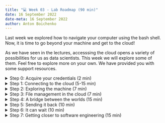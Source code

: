 ```yaml
---
title: "💻 Week 03 - Lab Roadmap (90 min)"
date: 16 September 2022
date-meta: 16 September 2022
author: Anton Boichenko
---
```


Last week we explored how to navigate your computer using the bash shell. Now, it is time to go beyond your machine and get to the cloud! 

As we have seen in the lectures, accesssing the cloud opens a variety of possibilities for us as data scientists. This week we will explore some of them. Feel free to explore more on your own. We have provided you with some support resources. 

<details><summary>Step 0: Acquire your credentials  (2 min)</summary>
<p></p>
Make sure you know your username that you will use to connect to the cloud. Your useername is `student_<LSE_ID>` where you replace `<LSE_ID>` with your LSE ID. For instance, if your ID is 20220000, your username will be `student_20220000`. You will use it for connecting to the virtual machine.

</details>

<details><summary>Step 1: Connecting to the cloud (5-15 min)</summary>

## Step 1: Connecting to the cloud
<p></p>

The first thing we will do is we will connect to the cloud. This will be done using an SSH connection. There are differences between UNIX systems and others in the way they work with SSH. Choose the OS you are using and follow the steps to connect to the cloud. 

<details class="special"> <summary> ![](/figures/logos/windows_logo.svg){height="1em" fig-align="left" vertical-align="middle" fig-alt="Windows logo"} Windows users </summary>
<p></p>

There are various SSH clients that you can use for Windows. Here we explore the one called **PuTTY**. You will need to follow the steps below to establish an SSH connection. 

🎯 **ACTION POINTS**

1. Go to [this website](https://www.chiark.greenend.org.uk/~sgtatham/putty/latest.html) and download the installation file.
2. Install PuTTY using the installation file.
3. Launch PuTTY.
4. Navigate to the `Host Name (or IP address)` box and enter the host address of our machine which is `ec2-18-170-39-14.eu-west-2.compute.amazonaws.com`
5. Click **Open**.  
   If you see a secrutiy alert pop up, simply click **Accept**. 
6. Enter your username and your password (which is at this point your username).    
   The first time you login, you need to give a new password for your account. Type your current password and then make a new password as instructed. Note that it may fail to update the password because the password is too simple. Try to make more complex pattern in this case. It is recommended to have at least 8 characters with the combination of letters and numbers.

Once the password is updated, the connection will be closed and you need to reopen a connection using PuTTY. If your conection has been successfull, you will see the following screen.

**INSERT IMAGE OF THE SCREEN**

Viola! Now you are connected to the cloud!

> If you wish to close your connection to the cloud simply write `exit` and hit enter. 

</details>

<details class="special"> <summary> ![](/figures/logos/apple_logo.svg){height="1em" fig-align="left" vertical-align="middle" fig-alt="Apple logo"} macOS, Linux or WSL (Windows Subsystem for Linux) users </summary>
<p></p>

Luckily for macOS and Linux users the connection to the SSH is much simpler. You will see that following the steps below. 

🎯 **ACTION POINTS** 

1. Open the terminal.
2. Type the following command after replacing `<username>` with your actual username.  

    ```bash
     ssh <username>@ec2-18-170-39-14.eu-west-2.compute.amazonaws.com
    ```
3. Enter your password (which is at this point your username).    
   The first time you login, you need to give a new password for your account. Type your current password and then make a new password as instructed. Note that it may fail to update the password because the password is too simple. Try to make more complex pattern in this case. It is recommended to have at least 8 characters with the combination of letters and numbers.

Viola! Now you are connected to the cloud! 

> If you wish to close your connection to the cloud simply write `exit` and hit enter. 

</details></details>


<details><summary>Step 2: Exploring the machine (7 min)</summary>

## Step 2: Exploring the machine

Now when you have connected to the cloud machine, you can explore it! Basically you are now inside a computer but it is running on a cloud server. It means that we can run the same commands as we ran locally last week.

If you follow the instructions below you will see that the cloud machine is very similar to your local one.

🎯 **ACTION POINTS** 

1. Use the `pwd` and `$HOME` commands to understand whether you are in your home directory.

2. Does your cloud machine have any files stored? Maybe any hidden files?  
    *If you forgot how to answer those questions feel free to use the materials from last week.*

3. Can you access the root directory of the machine? If so, what are the folders inside the root directory?

4. Come back to your home directory to continue the exercises.  
    *If you experience any difficulties, ask your teacher for help.*

</details>

<details><summary> Step 3: File management in the cloud (7 min)</summary>
## Step 3: File management in the cloud

Now, you can see that the cloud machine is very similar to your local one. It means that we can also create files and directories there! 

Let's try doing it together!

🎯 **ACTION POINTS** 

1. Make sure you are in you home directory using `cd` and `pwd`.
2. Create a folder called `<username>_files`. Make sure to replace `username` with your actual username. 
3. Go to this folder and create a file called `secret_name.txt`.
4. Save the name of **your favorite place to eat** in the file. It must be kept very secret. We don't need this place to be too crowded, do we?
5. Create another file called `secret_address.txt`.
4. Save the address of the same place there.

Perfect! Now we have two (very secret) files in our system. In the next step we will explore how to send these files to your machine. 

</details>

<details><summary> Step 4: A bridge between the worlds (15 min)</summary>
## Step 4: A bridge between the worlds 

In the first steps of this lab we have extablished a secure connection between our computer and the cloud machine. Using this channel we can not only send commands but also send and recieve files. In order to do that we will use the `scp` command that stands for "secure copy". Follow the steps below to save the secrets files you created above to your computer. 

Generally the `scp` commands work in the following way:

```bash
 scp location_1/file location_2/file
```

It means that we are copying a file from `location_1` to `location_2`. Let's see how it's done with the cloud. 

🎯 **ACTION POINTS** 


1. Exit the cloud machine using the following code:

 ```bash
     exit 
```
2.  To copy the `secret_name.txt` file from your cloud machine use the following command. Make sure you have replaced all the `<username>`s with your actual username. 

    ```bash
     scp <username>@ec2-18-170-39-14.eu-west-2.compute.amazonaws.com:/home/<username>/<username>_files/secret_name.txt .
    ```

    ❗ **Important**   
    We would encourage you to pay attention to several things here: 
    1. There is a **period symbol** at the end of the code. This period stands for you currentl location on your local machine. You remember that the `scp` command takes two locations - the one we copy the file **from** and the one we copy the file **to**. A period here basically says "Copy it right here". 
    2. You can see that the actual path to the file on your virtual machine is specified after the hostname followed by a colon. First we specify the username, then the hostname and then the path inside of the machine. 

3. Make sure the file is copied to the chosen directory. 
4. But what if we wanted to copy **all the files** from the folder or the folder itself? For that we can avoid specifying the whole path to a concrete file and simply replace the name of the file with an asterisk:

    ```bash
     scp <username>@ec2-18-170-39-14.eu-west-2.compute.amazonaws.com:/home/<username>/<username>_files/* .
    ```

    This way we copy all the files from the `<username>_files` folder. 
    
    Should you wish to copy the **folder itself**, use the path to the folder. You will also add the `-r` (for _recursive_) option in the code as shown below.

    ```bash
     scp -r <username>@ec2-18-170-39-14.eu-west-2.compute.amazonaws.com:/home/<username>/<username>_files .
    ```

    **Make sure both commands worked for you.**

</details>

<details><summary>Step 5: Sending it back (10 min)</summary>
## Step 5: Sending it back

We have just learned how to copy files **from** the cloud. The last task for us today is to send files **to** the cloud machine. 


🎯 **ACTION POINTS** 

1. Choose any directory you want on your local machine and `cd` there. 
2. Create a file called `secret_dish.txt` and save the name of your favorite dish there. 
3. 🤔 Stop for a second. Do you think you can gues the way to copy this file to your cloud machine using your already acquired knowledge? 
    We hid the solution for you to experiment. 

<details><summary> Solution </summary>

4. Use the code below to copy your file to the cloud machine. Make sure to replace the `<username>`s with your actual username. 

    ```bash
     scp secret_dish.txt <username>@ec2-18-170-39-14.eu-west-2.compute.amazonaws.com:/home/<username>/<username>_files
    ```

</details>

5. Log in to your virtual machine and check if the file is there. 

</details>
</details>


<details><summary>Step 6: It can wait (10 min)</summary>
## Step 6: It can wait 

Great job so far! You have managed to connect to the cloud machine, navigate it and even exchange files with it. Now it's time to get to the most exciting part! Running code on the cloud! This is what you would usually use the cloud for. Imagine you need to process millions of rows of data and you computer would take ages to do that. A cloud can help here by executing it for you without taking the resources of your computer.

Let's do it, but before that we will learn how to do a very interesting trick. 

🎯 **ACTION POINTS** 

1. Open a new bash shell window on your local machine. 
2. Navigate to a directory of your choice or create one. 
3. Create a new file called `waiting.py` and include the following code inside:

    ```python
    import time
    time.sleep(10)

    print('The waiting is complete.')
    ```

    This file launches a script that waits for 10 seconds and then prints *'The waiting is complete.'*. 
    You might think that it doesn't make sense. However, let us show you something...

4. Run this Python script in the following way:

    ```bash
    python waiting.py
    ```

    What did it do? Hopefully, exactly what was expected. It waited for 10 seconds and then printed one sentence. 
    You might have noticed that you **could not** execute commands while it was running. But what if we could!

5. Try running the following code:

    ```bash
    python waiting.py &
    ```

    Do you see the difference? Can you now run `whoami` or `ls` while we wait for the code to run? 

Well done! Now you have learned how to create and run Python scripts in your terminal and also do things in parallel. Shall we try it in the cloud?

</details>

<details><summary>Step 7: Getting closer to software engineering (15 min)</summary>
## Step 7: Getting closer to software engineering 

Let's now explore the same operations in the cloud. 

🎯 **ACTION POINTS** 

1. Connect to the virtual machine.
2. Creat a folder called `test_code`.
3. Create a file called `test.py` or `test.R` depending on what language you want to use (for Python and R, respectively).
4. In the file 
    * create a variable called `age`
    * assign it with your age 
    * make the machine wait for 5 seconds (`time.sleep(5)` in Python or `Sys.sleep(5)` in R)
    * use `print()` function to print your age 
5. Use the following code to execute your script on the cloud:

    ```bash
     python test.py
    ```

    *or*

    ```bash
     Rscript test.R
    ```
6. Does it print your age?
7. Go ahead and experiment with using the `&` operator. It really comes in handy if you want your cloud machine to contine running without you constantly monitoring it. 

You can check out the tuttorial on how to run [Python scripts](https://www.freecodecamp.org/news/run-python-script-how-to-execute-python-shell-commands-in-terminal/) ot [R scripts](https://bookdown.org/pdr_higgins/rmrwr/cmd-line.html#what-about-r) to help you. 

</details>